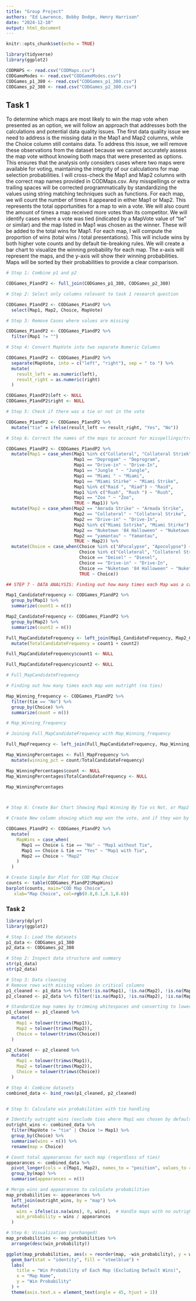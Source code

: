 ---
title: "Group Project"
authors: "Ed Lawrence, Bobby Dodge, Henry Harrison"
date: "2024-12-10"
output: html_document
---

```{r setup, include=FALSE}
knitr::opts_chunk$set(echo = TRUE)
```

```{r}

library(tidyverse)
library(ggplot2)

CODMAPS <- read.csv("CODMaps.csv")
CODGameModes <- read.csv("CODGameModes.csv")
CODGames_p1_380 <- read.csv("CODGames_p1_380.csv")
CODGames_p2_380 <- read.csv("CODGames_p2_380.csv")
```

## Task 1
To determine which maps are most likely to win the map vote when presented as an option, we will follow an approach that addresses both the calculations and potential data quality issues. The first data quality issue we need to address is the missing data in the Map1 and Map2 columns, while the Choice column still contains data. To address this issue, we will remove these observations from the dataset because we cannot accurately assess the map vote without knowing both maps that were presented as options. This ensures that the analysis only considers cases where two maps were available for voting, maintaining the integrity of our calculations for map selection probabilities.  I will cross-check the Map1 and Map2 columns with the correct map names provided in CODMaps.csv. Any misspellings or extra trailing spaces will be corrected programmatically by standardizing the values using string matching techniques such as functions. For each map, we will count the number of times it appeared in either Map1 or Map2. This represents the total opportunities for a map to win a vote. We will also count the amount of times a map received more votes than its competitor. We will identify cases where a vote was tied (indicated by a MapVote value of "tie" or similar) and the map listed in Map1 was chosen as the winner. These will be added to the total wins for Map1. For each map, I will compute the proportion of wins (total wins / total presentations). This will include wins by both higher vote counts and by default tie-breaking rules. We will create a bar chart to visualize the winning probability for each map. The x-axis will represent the maps, and the y-axis will show their winning probabilities. Maps will be sorted by their probabilities to provide a clear comparison.

```{r}

# Step 1: Combine p1 and p2

CODGames_P1andP2 <- full_join(CODGames_p1_380, CODGames_p2_380)

# Step 2: Select only columns relevant to task 1 research question

CODGames_P1andP2 <- CODGames_P1andP2 %>%
  select(Map1, Map2, Choice, MapVote)

# Step 3: Remove Cases where values are missing

CODGames_P1andP2 <- CODGames_P1andP2 %>%
  filter(Map1 != "")

# Step 4: Convert MapVote into two separate Numeric Columns

CODGames_P1andP2 <- CODGames_P1andP2 %>%
  separate(MapVote, into = c("left", "right"), sep = " to ") %>%
  mutate(
    result_left = as.numeric(left),
    result_right = as.numeric(right)
  )

CODGames_P1andP2$left <- NULL
CODGames_P1andP2$right <- NULL

# Step 5: Check if there was a tie or not in the vote

CODGames_P1andP2 <- CODGames_P1andP2 %>%
  mutate("tie" = ifelse(result_left == result_right, "Yes", "No"))

# Step 6: Correct the names of the maps to account for misspellings/trailing blanks using as_tibble, mutate, and amatch

CODGames_P1andP2 <- CODGames_P1andP2 %>%
  mutate(Map1 = case_when(Map1 %in% c("Collateral", "Collateral Striek", "Collaterol Strike") ~ "Collateral Strike",
                          Map1 == "Deprogam" ~ "Deprogram",
                          Map1 == "Drive-in" ~ "Drive-In",
                          Map1 == "Jungle " ~ "Jungle",
                          Map1 == "Miami " ~ "Miami",
                          Map1 == "Miami Stirke" ~ "Miami Strike",
                          Map1 %in% c("Raid ", "Riad") ~ "Raid",
                          Map1 %in% c("Ruah", "Rush ") ~ "Rush",
                          Map1 == "Zoo " ~ "Zoo",
                          TRUE ~ Map1)) %>%
  mutate(Map2 = case_when(Map2 == "Amrada Strike" ~ "Armada Strike",
                          Map2 == "Collateral" ~ "Collateral Strike",
                          Map2 == "Drive-in" ~ "Drive-In",
                          Map2 %in% c("Miami Sstrike", "Miami Stirke") ~ "Miami Strike",
                          Map2 == "Nuketown '84 Halloween" ~ "Nuketown '84",
                          Map2 == "yamantau" ~ "Yamantau",
                          TRUE ~ Map2)) %>%
  mutate(Choice = case_when(Choice %in% c("APocalypse", "Apocolypse") ~ "Apocalypse",
                            Choice %in% c("Collateral", "Collaterel Strike") ~ "Collateral Strike",
                            Choice == "Deisel" ~ "Diesel",
                            Choice == "Drive-in" ~ "Drive-In",
                            Choice == "Nuketown '84 Halloween" ~ "Nuketown '84",
                            TRUE ~ Choice))

## STEP 7 - DATA ANALYSIS: Finding out how many times each Map was a candidate

Map1_CandidateFrequency <- CODGames_P1andP2 %>%
  group_by(Map1) %>%
  summarize(count1 = n())

Map2_CandidateFrequency <- CODGames_P1andP2 %>%
  group_by(Map2) %>%
  summarize(count2 = n())

Full_MapCandidateFrequency <- left_join(Map1_CandidateFrequency, Map2_CandidateFrequency, by = c("Map1" = "Map2")) %>%
  mutate(TotalCandidateFrequency = count1 + count2)

Full_MapCandidateFrequency$count1 <- NULL

Full_MapCandidateFrequency$count2 <- NULL

# Full_MapCandidateFrequency

# Finding out how many times each map won outright (no ties)

Map_Winning_frequency <- CODGames_P1andP2 %>%
  filter(tie == "No") %>%
  group_by(Choice) %>%
  summarize(count = n())

# Map_Winning_frequency

# Joining Full_MapCandidateFrequency with Map_Winning_frequency

Full_MapFrequency <- left_join(Full_MapCandidateFrequency, Map_Winning_frequency, by = c("Map1" = "Choice"))

Map_WinningPercentages <- Full_MapFrequency %>%
  mutate(winning_pct = count/TotalCandidateFrequency)

Map_WinningPercentages$count <- NULL
Map_WinningPercentages$TotalCandidateFrequency <- NULL

Map_WinningPercentages



# Step 8: Create Bar Chart Showing Map1 Winning By Tie vs Not, or Map2

# Create New column showing which map won the vote, and if they won by tie

CODGames_P1andP2 <- CODGames_P1andP2 %>%
  mutate(
    MapWins = case_when(
      Map1 == Choice & tie == "No" ~ "Map1 without Tie",
      Map1 == Choice & tie == "Yes" ~ "Map1 with Tie",
      Map2 == Choice ~ "Map2"
    )
  )

# Create Simple Bar Plot for COD Map Choice
counts <- table(CODGames_P1andP2$MapWins)
barplot(counts, main="COD Map Choice",
   xlab="Map Choice", col=rgb(0.8,0.1,0.1,0.6))

```

### Task 2

```{r}

library(dplyr)
library(ggplot2)

# Step 1: Load the datasets
p1_data <- CODGames_p1_380
p2_data <- CODGames_p2_380

# Step 2: Inspect data structure and summary
str(p1_data)
str(p2_data)

# Step 3: Data cleaning
# Remove rows with missing values in critical columns
p1_cleaned <- p1_data %>% filter(!is.na(Map1), !is.na(Map2), !is.na(MapVote))
p2_cleaned <- p2_data %>% filter(!is.na(Map1), !is.na(Map2), !is.na(MapVote))

# Standardize map names by trimming whitespaces and converting to lowercase
p1_cleaned <- p1_cleaned %>%
  mutate(
    Map1 = tolower(trimws(Map1)),
    Map2 = tolower(trimws(Map2)),
    Choice = tolower(trimws(Choice))
  )

p2_cleaned <- p2_cleaned %>%
  mutate(
    Map1 = tolower(trimws(Map1)),
    Map2 = tolower(trimws(Map2)),
    Choice = tolower(trimws(Choice))
  )

# Step 4: Combine datasets
combined_data <- bind_rows(p1_cleaned, p2_cleaned)


# Step 5: Calculate win probabilities with tie handling

# Identify outright wins (exclude ties where Map1 was chosen by default)
outright_wins <- combined_data %>%
  filter(MapVote != "tie" | Choice != Map1) %>%
  group_by(Choice) %>%
  summarise(wins = n()) %>%
  rename(map = Choice)

# Count total appearances for each map (regardless of ties)
appearances <- combined_data %>%
  pivot_longer(cols = c(Map1, Map2), names_to = "position", values_to = "map") %>%
  group_by(map) %>%
  summarise(appearances = n())

# Merge wins and appearances to calculate probabilities
map_probabilities <- appearances %>%
  left_join(outright_wins, by = "map") %>%
  mutate(
    wins = ifelse(is.na(wins), 0, wins),  # Handle maps with no outright wins
    win_probability = wins / appearances
  )

# Step 6: Visualization (unchanged)
map_probabilities <- map_probabilities %>%
  arrange(desc(win_probability))

ggplot(map_probabilities, aes(x = reorder(map, -win_probability), y = win_probability)) +
  geom_bar(stat = "identity", fill = "steelblue") +
  labs(
    title = "Win Probability of Each Map (Excluding Default Wins)",
    x = "Map Name",
    y = "Win Probability"
  ) +
  theme(axis.text.x = element_text(angle = 45, hjust = 1))

```
















